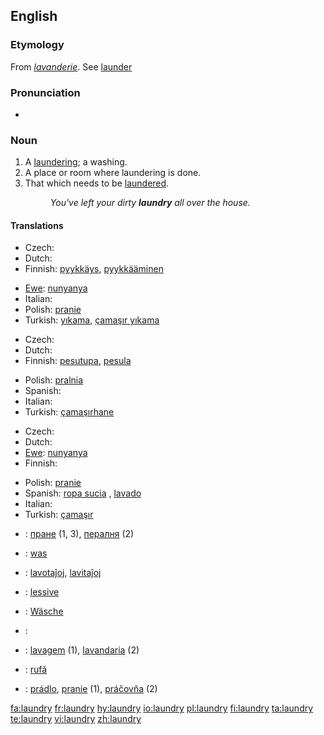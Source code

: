 ==English==

===Etymology===
From {{OF.}} ''[[lavanderie]]''. See [[launder]]

===Pronunciation===
*{{audio|en-us-laundry.ogg|Audio (US)}}

===Noun===
{{wikipedia}}
{{en-noun|laundries}}

# A [[laundering]]; a washing.
# A place or room where laundering is done.
# That which needs to be [[launder]]ed.
#: ''You've left your dirty '''laundry''' all over the house.''

====Translations====
{{trans-top|laundering; washing}}
* Czech: {{t-|cs|praní|n}}
* Dutch: {{t+|nl|was|m}}
* Finnish: [[pyykkäys]], [[pyykkääminen]]
{{trans-mid}}
* [[Ewe]]: [[nunyanya]]
* Italian: {{t+|it|bucato|m}}
* Polish: [[pranie]] {{m}}
* Turkish: [[yıkama]], [[çamaşır yıkama]]
{{trans-bottom}}

{{trans-top|place or room where laundering is done}}
* Czech: {{t-|cs|prádelna|f}}
* Dutch: {{t+|nl|wasserij|f}}
* Finnish: [[pesutupa]], [[pesula]]
{{trans-mid}}
* Polish: [[pralnia]] {{f}}
* Spanish: {{t-|es|lavandería|f}}
* Italian: {{t+|it|lavanderia|f}}
* Turkish: [[çamaşırhane]]
{{trans-bottom}}

{{trans-top|that which needs to be laundered}}
* Czech: {{t-|cs|prádlo|n}}
* Dutch: {{t+|nl|wasgoed|n}}
* [[Ewe]]: [[nunyanya]]
* Finnish: {{t-|fi|pyykki}}
{{trans-mid}}
* Polish: [[pranie]] {{m}}
* Spanish: [[ropa sucia]] {{f}}, [[lavado]] {{m}}
* Italian: {{t+|it|bucato|m}}
* Turkish: [[çamaşır]]
{{trans-bottom}}

{{checktrans-top}}
*{{ttbc|Bulgarian}}: [[пране]] {{n}} (1, 3), [[пералня]] {{f}} (2)
*{{ttbc|Dutch}}: [[was]] {{m}}
*{{ttbc|Esperanto}}: [[lavotaĵoj]], [[lavitaĵoj]]
*{{ttbc|French}}: [[lessive]] {{f}}
*{{ttbc|German}}: [[Wäsche]] {{f}}
{{checktrans-mid}}
*{{ttbc|Kurdish}}: {{t|ku|balav}} {{f}}
*{{ttbc|Portuguese}}: [[lavagem]] (1), [[lavandaria]] {{f}} (2)
*{{ttbc|Romanian}}: [[rufă]] {{f}}
*{{ttbc|Slovak}}: [[prádlo]], [[pranie]] {{n}} (1), [[práčovňa]]  {{f}} (2)

{{checktrans-bottom}}

[[fa:laundry]]
[[fr:laundry]]
[[hy:laundry]]
[[io:laundry]]
[[pl:laundry]]
[[fi:laundry]]
[[ta:laundry]]
[[te:laundry]]
[[vi:laundry]]
[[zh:laundry]]
